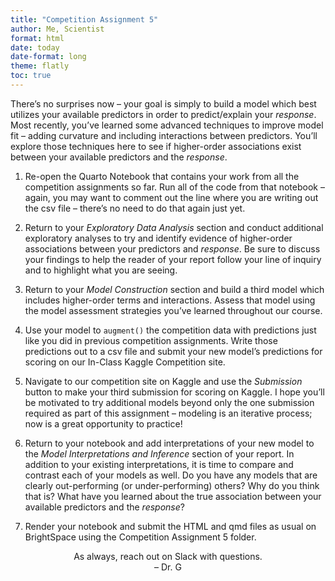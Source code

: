 ```yaml
---
title: "Competition Assignment 5"
author: Me, Scientist
format: html
date: today
date-format: long
theme: flatly
toc: true
---
```


There's no surprises now -- your goal is simply to build a model which best utilizes your available predictors in order to predict/explain your *response*. Most recently, you've learned some advanced techniques to improve model fit -- adding curvature and including interactions between predictors. You'll explore those techniques here to see if higher-order associations exist between your available predictors and the *response*.

1. Re-open the Quarto Notebook that contains your work from all the competition assignments so far. Run all of the code from that notebook -- again, you may want to comment out the line where you are writing out the csv file -- there's no need to do that again just yet.

2. Return to your *Exploratory Data Analysis* section and conduct additional exploratory analyses to try and identify evidence of higher-order associations between your predictors and *response*. Be sure to discuss your findings to help the reader of your report follow your line of inquiry and to highlight what you are seeing.

3. Return to your *Model Construction* section and build a third model which includes higher-order terms and interactions. Assess that model using the model assessment strategies you've learned throughout our course.

4. Use your model to `augment()` the competition data with predictions just like you did in previous competition assignments. Write those predictions out to a csv file and submit your new model's predictions for scoring on our In-Class Kaggle Competition site. 

5. Navigate to our competition site on Kaggle and use the *Submission* button to make your third submission for scoring on Kaggle. I hope you'll be motivated to try additional models beyond only the one submission required as part of this assignment -- modeling is an iterative process; now is a great opportunity to practice!

6. Return to your notebook and add interpretations of your new model to the *Model Interpretations and Inference* section of your report. In addition to your existing interpretations, it is time to compare and contrast each of your models as well. Do you have any models that are clearly out-performing (or under-performing) others? Why do you think that is? What have you learned about the true association between your available predictors and the *response*?

7. Render your notebook and submit the HTML and qmd files as usual on BrightSpace using the Competition Assignment 5 folder.

<center>As always, reach out on Slack with questions.<br/>
-- Dr. G</center>